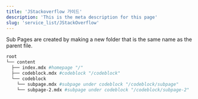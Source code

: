```yaml
---
title: 'JStackoverflow 가이드'
description: 'This is the meta description for this page'
slug: 'service_list/JStackOverflow'
---
```


Sub Pages are created by making a new folder that is the same name as the parent file.

```bash
root
└── content
  ├── index.mdx #homepage "/"
  ├── codeblock.mdx #codeblock "/codeblock"
  └── codeblock
    └── subpage.mdx #subpage under codeblock "/codeblock/subpage"
    └── subpage-2.mdx #subpage under codeblock "/codeblock/subpage-2"
```
